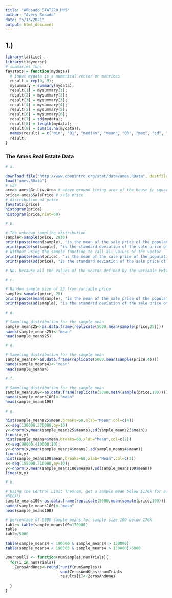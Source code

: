 ```yaml
---
title: "ARosado_STAT220_HW5"
author: "Avery Rosado"
date: "5/13/2021"
output: html_document
---
```

## 1.)
```R
library(lattice)
library(tidyverse)
# summaries func
favstats = function(mydata){
  # input mydata is a numerical vector or matrices
  result = rep(0, 9);
  mysummary = summary(mydata);
  result[1] = mysummary[1];
  result[2] = mysummary[2];
  result[3] = mysummary[3];
  result[4] = mysummary[4];
  result[5] = mysummary[5];
  result[6] = mysummary[6];
  result[7] = sd(mydata);
  result[8] = length(mydata);
  result[9] = sum(is.na(mydata)); 
  names(result) = c("min", "Q1", "median", "mean", "Q3", "max", "sd", "n", "missing");
  result;
}
```

### The Ames Real Estate Data
```R
# a.

download.file("http://www.openintro.org/stat/data/ames.RData", destfile = "ames.RData")
load("ames.RData")
# var
area<-ames$Gr.Liv.Area # above ground living area of the house in square feet
price<-ames$SalePrice # sale price
# distribution of price 
favstats(price)
histogram(price)
histogram(price,nint=60)
```

```R
# b. 

# The unknown sampling distribution
sample<-sample(price, 2930)
print(paste(mean(sample), "is the mean of the sale price of the population."))
print(paste(sd(sample), "is the standard deviation of the sale price of the population."))
# Without using the sample function to call all values of the vector
print(paste(mean(price), "is the mean of the sale price of the population"))
print(paste(sd(price), "is the standard deviation of the sale price of the population."))

# Nb. because all the values of the vector defined by the variable PRICE are called in the initial two print functions involing line 49.   
```

```R
# c.

# Random sample size of 25 from variable price
sample<-sample(price, 25)
print(paste(mean(sample), "is the mean of the sale price of the population for the sample size 25."))
print(paste(sd(sample), "is the standard deviation of the sale price of the population for the sample size 25."))
```
```R
# d.

# Sampling distribution for the sample mean 
sample_means25<-as.data.frame(replicate(5000,mean(sample(price,25))))
names(sample_means25)<-"mean"
head(sample_means25)
```
```R
# d.

# Sampling distribution for the sample mean 
sample_means4<-as.data.frame(replicate(5000,mean(sample(price,4))))
names(sample_means4)<-"mean"
head(sample_means4)
```
```R
# f.

# Sampling distribution for the sample mean 
sample_means100<-as.data.frame(replicate(5000,mean(sample(price,100))))
names(sample_means100)<-"mean"
head(sample_means100)
```

```R
# g.

hist(sample_means25$mean,breaks=60,xlab="Mean",col=c(4))
x<-seq(130000,270000,by=10)
y<-dnorm(x,mean(sample_means25$means),sd(sample_means25$mean))
lines(x,y)
hist(sample_means4$mean,breaks=60,xlab="Mean",col=c(2))
x<-seq(90000,410000,10);
y<-dnorm(x,mean(sample_means4$means),sd(sample_means4$mean))
lines(x,y)
hist(sample_means100$mean,breaks=60,xlab="Mean",col=c(3))
x<-seq(155000,210000,by=10);
y<-dnorm(x,mean(sample_means100$means),sd(sample_means100$mean))
lines(x,y)
```

```R
# h. 

# Using the Central Limit Theorem, get a sample mean below $170k for a sample size of 100
#RECALL
sample_means100<-as.data.frame(replicate(5000,mean(sample(price,100))))
names(sample_means100)<-"mean"
head(sample_means100)

```
```R
# percentage of 5000 sample means for sample size 100 below 170k
table<-table(sample_means100<170000)
table
table/5000

```
```R
table(sample_means4 < 190000 & sample_means4 > 130000)
table(sample_means4 < 190000 & sample_means4 > 130000)/5000
```
```R
Bournoulli <- function(numSamples,numTrials){
  for(i in numTrials){
    ZerosAndOnes<-round(runif(numSamples))
                        sum(ZerosAndOnes)/numTrials
                        results[i]<-ZerosAndOnes
    
  }
}
```

